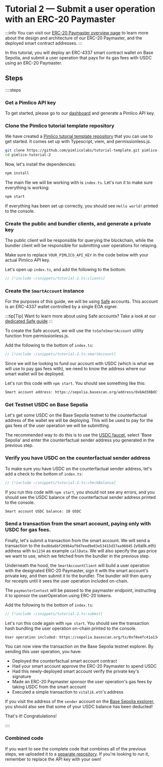 
<VersionWarning version="0.2" />


# Tutorial 2 — Submit a user operation with an ERC-20 Paymaster

:::info
You can visit our [ERC-20 Paymaster overview page](/infra/paymaster/erc20-paymaster) to learn more about the design and architecture of our ERC-20 Paymaster, and the deployed smart contract addresses.
:::

In this tutorial, you will deploy an ERC-4337 smart contract wallet on Base Sepolia, and submit a user operation that pays for its gas fees with USDC using an ERC-20 Paymaster.

## Steps

::::steps

### Get a Pimlico API key

To get started, please go to our [dashboard](https://dashboard.pimlico.io) and generate a Pimlico API key.

### Clone the Pimlico tutorial template repository

We have created a [Pimlico tutorial template repository](https://github.com/pimlicolabs/tutorial-template) that you can use to get started. It comes set up with Typescript, viem, and permissionless.js.

```bash
git clone https://github.com/pimlicolabs/tutorial-template.git pimlico-tutorial-2
cd pimlico-tutorial-2
```

Now, let's install the dependencies:

```bash
npm install
```

The main file we will be working with is `index.ts`. Let's run it to make sure everything is working:

```bash
npm start
```

If everything has been set up correctly, you should see `Hello world!` printed to the console.

### Create the public and bundler clients, and generate a private key

The public client will be responsible for querying the blockchain, while the bundler client will be responsible for submitting user operations for relaying.

Make sure to replace `YOUR_PIMLICO_API_KEY` in the code below with your actual Pimlico API key.

Let's open up `index.ts`, and add the following to the bottom:

```ts
// [!include ~/snippets/tutorial-2.ts:clients]
```

### Create the `SmartAccount` instance

For the purposes of this guide, we will be using [Safe](https://safe.global) accounts. This account is an ERC-4337 wallet controlled by a single EOA signer.

:::tip[Tip]
Want to learn more about using Safe accounts? Take a look at our [dedicated Safe guide](/permissionless/how-to/accounts/use-safe-account)
:::

To create the Safe account, we will use the `toSafeSmartAccount` utility function from permissionless.js.

Add the following to the bottom of `index.ts`:

```ts
// [!include ~/snippets/tutorial-2.ts:smartAccount]
```

Since we will be looking to fund our account with USDC (which is what we will use to pay gas fees with), we need to know the address where our smart wallet will be deployed.

Let's run this code with `npm start`. You should see something like this:

```txt
Smart account address: https://sepolia.basescan.org/address/0xbAd38BdCf884ED92ab370f69C0CD0B7b8a1459A1
```

### Get Testnet USDC on Base Sepolia

Let's get some USDC on the Base Sepolia testnet to the counterfactual address of the wallet we will be deploying. This will be used to pay for the gas fees of the user operation we will be submitting.

The recommended way to do this is to use the [USDC faucet](https://faucet.circle.com/), select 'Base Sepolia' and enter the counterfactual sender address you generated in the previous step.

### Verify you have USDC on the counterfactual sender address

To make sure you have USDC on the counterfactual sender address, let's add a check to the bottom of `index.ts`:

```ts
// [!include ~/snippets/tutorial-2.ts:checkBalance]
```

If you run this code with `npm start`, you should not see any errors, and you should see the USDC balance of the counterfactual sender address printed to the console.

```txt
Smart account USDC balance: 10 USDC
```

### Send a transaction from the smart account, paying only with USDC for gas fees.

Finally, let's submit a transaction from the smart account. We will send a transaction to the `0xd8da6bf26964af9d7eed9e03e53415d37aa96045` (vitalik.eth) address with `0x1234` as example `callData`. We will also specify the gas price we want to use, which we fetched from the bundler in the previous step.

Underneath the hood, the `SmartAccountClient` will build a user operation with the designated ERC-20 Paymaster, sign it with the smart account's private key, and then submit it to the bundler. The bundler will then query for receipts until it sees the user operation included on-chain.

The `paymasterContext` will be passed to the paymaster endpoint, instructing it to sponsor the userOperation using ERC-20 tokens.

Add the following to the bottom of `index.ts`:

```typescript
// [!include ~/snippets/tutorial-2.ts:submit]
```

Let's run this code again with `npm start`. You should see the transaction hash bundling the user operation on-chain printed to the console.

```txt
User operation included: https://sepolia.basescan.org/tx/0xf8e4fc41a134fc9530a0c019167f9dc0981874b90187717605355bdcce8b2fb7
```

You can now view the transaction on the Base Sepolia testnet explorer. By sending this user operation, you have:
- Deployed the counterfactual smart account contract
- Had your smart account approve the ERC-20 Paymaster to spend USDC
- Had this newly-deployed smart account verify the private key's signature
- Made an ERC-20 Paymaster sponsor the user operation's gas fees by taking USDC from the smart account
- Executed a simple transaction to `vitalik.eth`'s address


If you visit the address of the `sender` account on the [Base Sepolia explorer](https://sepolia.basescan.org), you should also see that some of your USDC balance has been deducted!

That's it! Congratulations!

::::

### Combined code

If you want to see the complete code that combines all of the previous steps, we uploaded it to a [separate repository](https://github.com/pimlicolabs/tutorials). If you're looking to run it, remember to replace the API key with your own!
